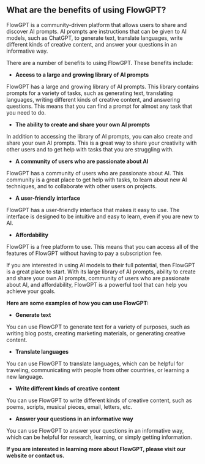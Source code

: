 ## What are the benefits of using FlowGPT?

FlowGPT is a community-driven platform that allows users to share and discover AI prompts. AI prompts are instructions that can be given to AI models, such as ChatGPT, to generate text, translate languages, write different kinds of creative content, and answer your questions in an informative way.

There are a number of benefits to using FlowGPT. These benefits include:

- **Access to a large and growing library of AI prompts**

FlowGPT has a large and growing library of AI prompts. This library contains prompts for a variety of tasks, such as generating text, translating languages, writing different kinds of creative content, and answering questions. This means that you can find a prompt for almost any task that you need to do.

- **The ability to create and share your own AI prompts**

In addition to accessing the library of AI prompts, you can also create and share your own AI prompts. This is a great way to share your creativity with other users and to get help with tasks that you are struggling with.

- **A community of users who are passionate about AI**

FlowGPT has a community of users who are passionate about AI. This community is a great place to get help with tasks, to learn about new AI techniques, and to collaborate with other users on projects.

- **A user-friendly interface**

FlowGPT has a user-friendly interface that makes it easy to use. The interface is designed to be intuitive and easy to learn, even if you are new to AI.

- **Affordability**

FlowGPT is a free platform to use. This means that you can access all of the features of FlowGPT without having to pay a subscription fee.

If you are interested in using AI models to their full potential, then FlowGPT is a great place to start. With its large library of AI prompts, ability to create and share your own AI prompts, community of users who are passionate about AI, and affordability, FlowGPT is a powerful tool that can help you achieve your goals.

**Here are some examples of how you can use FlowGPT:**

- **Generate text**

You can use FlowGPT to generate text for a variety of purposes, such as writing blog posts, creating marketing materials, or generating creative content.

- **Translate languages**

You can use FlowGPT to translate languages, which can be helpful for traveling, communicating with people from other countries, or learning a new language.

- **Write different kinds of creative content**

You can use FlowGPT to write different kinds of creative content, such as poems, scripts, musical pieces, email, letters, etc.

- **Answer your questions in an informative way**

You can use FlowGPT to answer your questions in an informative way, which can be helpful for research, learning, or simply getting information.

**If you are interested in learning more about FlowGPT, please visit our website or contact us.**
